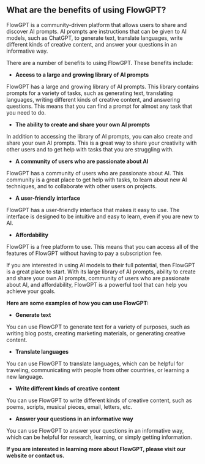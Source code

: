 ## What are the benefits of using FlowGPT?

FlowGPT is a community-driven platform that allows users to share and discover AI prompts. AI prompts are instructions that can be given to AI models, such as ChatGPT, to generate text, translate languages, write different kinds of creative content, and answer your questions in an informative way.

There are a number of benefits to using FlowGPT. These benefits include:

- **Access to a large and growing library of AI prompts**

FlowGPT has a large and growing library of AI prompts. This library contains prompts for a variety of tasks, such as generating text, translating languages, writing different kinds of creative content, and answering questions. This means that you can find a prompt for almost any task that you need to do.

- **The ability to create and share your own AI prompts**

In addition to accessing the library of AI prompts, you can also create and share your own AI prompts. This is a great way to share your creativity with other users and to get help with tasks that you are struggling with.

- **A community of users who are passionate about AI**

FlowGPT has a community of users who are passionate about AI. This community is a great place to get help with tasks, to learn about new AI techniques, and to collaborate with other users on projects.

- **A user-friendly interface**

FlowGPT has a user-friendly interface that makes it easy to use. The interface is designed to be intuitive and easy to learn, even if you are new to AI.

- **Affordability**

FlowGPT is a free platform to use. This means that you can access all of the features of FlowGPT without having to pay a subscription fee.

If you are interested in using AI models to their full potential, then FlowGPT is a great place to start. With its large library of AI prompts, ability to create and share your own AI prompts, community of users who are passionate about AI, and affordability, FlowGPT is a powerful tool that can help you achieve your goals.

**Here are some examples of how you can use FlowGPT:**

- **Generate text**

You can use FlowGPT to generate text for a variety of purposes, such as writing blog posts, creating marketing materials, or generating creative content.

- **Translate languages**

You can use FlowGPT to translate languages, which can be helpful for traveling, communicating with people from other countries, or learning a new language.

- **Write different kinds of creative content**

You can use FlowGPT to write different kinds of creative content, such as poems, scripts, musical pieces, email, letters, etc.

- **Answer your questions in an informative way**

You can use FlowGPT to answer your questions in an informative way, which can be helpful for research, learning, or simply getting information.

**If you are interested in learning more about FlowGPT, please visit our website or contact us.**
